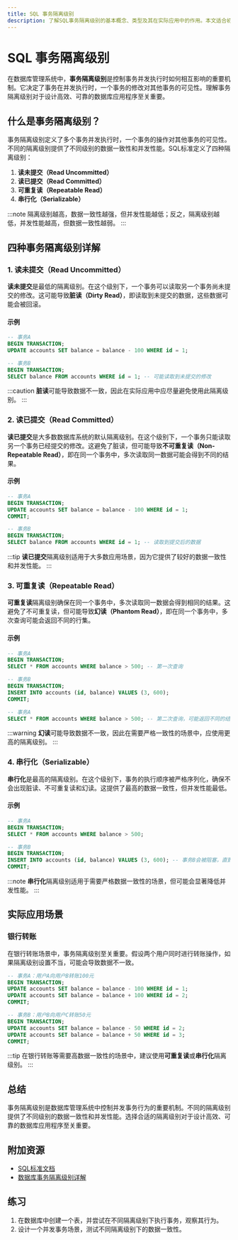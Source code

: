 ```yaml
---
title: SQL 事务隔离级别
description: 了解SQL事务隔离级别的基本概念、类型及其在实际应用中的作用。本文适合初学者，包含代码示例和实际案例。
---
```


# SQL 事务隔离级别

在数据库管理系统中，**事务隔离级别**是控制事务并发执行时如何相互影响的重要机制。它决定了事务在并发执行时，一个事务的修改对其他事务的可见性。理解事务隔离级别对于设计高效、可靠的数据库应用程序至关重要。

## 什么是事务隔离级别？

事务隔离级别定义了多个事务并发执行时，一个事务的操作对其他事务的可见性。不同的隔离级别提供了不同级别的数据一致性和并发性能。SQL标准定义了四种隔离级别：

1. **读未提交（Read Uncommitted）**
2. **读已提交（Read Committed）**
3. **可重复读（Repeatable Read）**
4. **串行化（Serializable）**

:::note
隔离级别越高，数据一致性越强，但并发性能越低；反之，隔离级别越低，并发性能越高，但数据一致性越弱。
:::

## 四种事务隔离级别详解

### 1. 读未提交（Read Uncommitted）

**读未提交**是最低的隔离级别。在这个级别下，一个事务可以读取另一个事务尚未提交的修改。这可能导致**脏读（Dirty Read）**，即读取到未提交的数据，这些数据可能会被回滚。

#### 示例

```sql
-- 事务A
BEGIN TRANSACTION;
UPDATE accounts SET balance = balance - 100 WHERE id = 1;

-- 事务B
BEGIN TRANSACTION;
SELECT balance FROM accounts WHERE id = 1; -- 可能读取到未提交的修改
```

:::caution
**脏读**可能导致数据不一致，因此在实际应用中应尽量避免使用此隔离级别。
:::

### 2. 读已提交（Read Committed）

**读已提交**是大多数数据库系统的默认隔离级别。在这个级别下，一个事务只能读取另一个事务已经提交的修改。这避免了脏读，但可能导致**不可重复读（Non-Repeatable Read）**，即在同一个事务中，多次读取同一数据可能会得到不同的结果。

#### 示例

```sql
-- 事务A
BEGIN TRANSACTION;
UPDATE accounts SET balance = balance - 100 WHERE id = 1;
COMMIT;

-- 事务B
BEGIN TRANSACTION;
SELECT balance FROM accounts WHERE id = 1; -- 读取到提交后的数据
```

:::tip
**读已提交**隔离级别适用于大多数应用场景，因为它提供了较好的数据一致性和并发性能。
:::

### 3. 可重复读（Repeatable Read）

**可重复读**隔离级别确保在同一个事务中，多次读取同一数据会得到相同的结果。这避免了不可重复读，但可能导致**幻读（Phantom Read）**，即在同一个事务中，多次查询可能会返回不同的行集。

#### 示例

```sql
-- 事务A
BEGIN TRANSACTION;
SELECT * FROM accounts WHERE balance > 500; -- 第一次查询

-- 事务B
BEGIN TRANSACTION;
INSERT INTO accounts (id, balance) VALUES (3, 600);
COMMIT;

-- 事务A
SELECT * FROM accounts WHERE balance > 500; -- 第二次查询，可能返回不同的结果
```

:::warning
**幻读**可能导致数据不一致，因此在需要严格一致性的场景中，应使用更高的隔离级别。
:::

### 4. 串行化（Serializable）

**串行化**是最高的隔离级别。在这个级别下，事务的执行顺序被严格序列化，确保不会出现脏读、不可重复读和幻读。这提供了最高的数据一致性，但并发性能最低。

#### 示例

```sql
-- 事务A
BEGIN TRANSACTION;
SELECT * FROM accounts WHERE balance > 500;

-- 事务B
BEGIN TRANSACTION;
INSERT INTO accounts (id, balance) VALUES (3, 600); -- 事务B会被阻塞，直到事务A提交
COMMIT;
```

:::note
**串行化**隔离级别适用于需要严格数据一致性的场景，但可能会显著降低并发性能。
:::

## 实际应用场景

### 银行转账

在银行转账场景中，事务隔离级别至关重要。假设两个用户同时进行转账操作，如果隔离级别设置不当，可能会导致数据不一致。

```sql
-- 事务A：用户A向用户B转账100元
BEGIN TRANSACTION;
UPDATE accounts SET balance = balance - 100 WHERE id = 1;
UPDATE accounts SET balance = balance + 100 WHERE id = 2;
COMMIT;

-- 事务B：用户B向用户C转账50元
BEGIN TRANSACTION;
UPDATE accounts SET balance = balance - 50 WHERE id = 2;
UPDATE accounts SET balance = balance + 50 WHERE id = 3;
COMMIT;
```

:::tip
在银行转账等需要高数据一致性的场景中，建议使用**可重复读**或**串行化**隔离级别。
:::

## 总结

事务隔离级别是数据库管理系统中控制并发事务行为的重要机制。不同的隔离级别提供了不同级别的数据一致性和并发性能。选择合适的隔离级别对于设计高效、可靠的数据库应用程序至关重要。

## 附加资源

- [SQL标准文档](https://www.iso.org/standard/63555.html)
- [数据库事务隔离级别详解](https://en.wikipedia.org/wiki/Isolation_(database_systems))

## 练习

1. 在数据库中创建一个表，并尝试在不同隔离级别下执行事务，观察其行为。
2. 设计一个并发事务场景，测试不同隔离级别下的数据一致性。